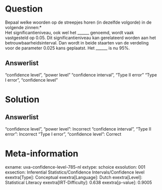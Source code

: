 Question
========

Bepaal welke woorden op de streepjes horen (in dezelfde volgorde) in de
volgende zinnen:*\
Het significantieniveau, ook wel het ______ genoemd, wordt vaak
vastgesteld op 0.05. Dit significantieniveau kan gerelateerd worden aan
het betrouwbaarheidsinterval. Dan wordt in beide staarten van de
verdeling voor de parameter 0.025 kans geplaatst. Het ______ is nu
95%.

Answerlist
----------

"confidence level", "power level"
"confidence interval", "Type II error"
"Type I error", "confidence level"

Solution
========

Answerlist
----------

"confidence level", "power level": Incorrect
"confidence interval", "Type II error": Incorrect
"Type I error", "confidence level": Correct

Meta-information
================
exname: uva-confidence-level-785-nl
extype: schoice
exsolution: 001
exsection: Inferential Statistics/Confidence Intervals/Confidence level
exextra[Type]: Conceptual
exextra[Language]: Dutch
exextra[Level]: Statistical Literacy
exextra[IRT-Difficulty]: 0.638
exextra[p-value]: 0.9005
